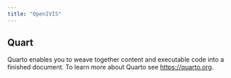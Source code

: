 ```yaml
---
title: "OpenIVIS"
---
```


## Quart

Quarto enables you to weave together content and executable code into a finished document. To learn more about Quarto see <https://quarto.org>.
